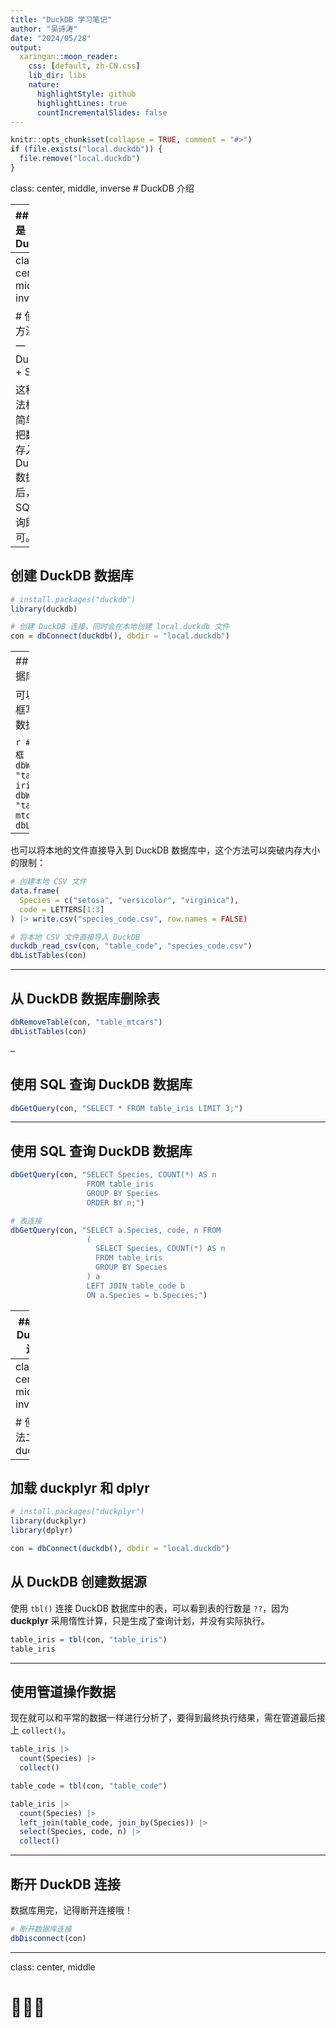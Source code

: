 ```yaml
---
title: "DuckDB 学习笔记"
author: "吴诗涛"
date: "2024/05/28"
output:
  xaringan::moon_reader:
    css: [default, zh-CN.css]
    lib_dir: libs
    nature:
      highlightStyle: github
      highlightLines: true
      countIncrementalSlides: false
---
```


```r
knitr::opts_chunk$set(collapse = TRUE, comment = "#>")
if (file.exists("local.duckdb")) {
  file.remove("local.duckdb")
}
```

class: center, middle, inverse
# DuckDB 介绍

---
## 什么是 DuckDB

<img src="DuckDB_Logo.png" height="150px" />

DuckDB 是一种高性能、内嵌的 SQL OLAP 数据库管理系统，旨在处理分析查询。它具有以下特点<sup>1<sup/>：

1. 简单易用：无需外部依赖，支持在应用内运行或作为单一二进制文件运行。
1. 跨平台：支持 Linux、macOS 和 Windows 等主流操作系统。
1. 功能丰富：支持读取和写入 CSV、Parquet、JSON 等文件格式，支持本地文件系统和远程端点（如 S3）。
1. 高性能：通过列式存储引擎实现快速查询，支持并行执行和超内存工作负载。
1. 可扩展：支持第三方扩展，如新的数据类型、函数和文件格式。

.footnote[
  [1] [DuckDB 官方网站](https://duckdb.org/)
]

---
class: center, middle, inverse

# 使用方法一：DuckDB + SQL

这种方法相对简单，把数据存入 DuckDB 数据库后，用 SQL 查询即可。

---


## 创建 DuckDB 数据库

```r
# install.packages("duckdb")
library(duckdb)

# 创建 DuckDB 连接，同时会在本地创建 local.duckdb 文件
con = dbConnect(duckdb(), dbdir = "local.duckdb")
```

---
## 向 DuckDB 数据库写入表

可以将 R 中的数据框写入到 DuckDB 数据库中：

```r
# 写入 R 中的数据框
dbWriteTable(con, "table_iris", iris)
dbWriteTable(con, "table_mtcars", mtcars)
dbListTables(con)
```

--

也可以将本地的文件直接导入到 DuckDB 数据库中，这个方法可以突破内存大小的限制：

```r
# 创建本地 CSV 文件
data.frame(
  Species = c("setosa", "versicolor", "virginica"),
  code = LETTERS[1:3]
) |> write.csv("species_code.csv", row.names = FALSE)

# 将本地 CSV 文件直接导入 DuckDB
duckdb_read_csv(con, "table_code", "species_code.csv")
dbListTables(con)
```

---

## 从 DuckDB 数据库删除表

```r
dbRemoveTable(con, "table_mtcars")
dbListTables(con)
```

--

## 使用 SQL 查询 DuckDB 数据库

```r
dbGetQuery(con, "SELECT * FROM table_iris LIMIT 3;")
```

---

## 使用 SQL 查询 DuckDB 数据库

```r
dbGetQuery(con, "SELECT Species, COUNT(*) AS n
                 FROM table_iris
                 GROUP BY Species
                 ORDER BY n;")
```

```r
# 表连接
dbGetQuery(con, "SELECT a.Species, code, n FROM
                 (
                   SELECT Species, COUNT(*) AS n
                   FROM table_iris
                   GROUP BY Species
                 ) a
                 LEFT JOIN table_code b
                 ON a.Species = b.Species;")
```

---
## 断开 DuckDB 连接

```r
# 断开数据库连接
dbDisconnect(con)
```

---
class: center, middle, inverse

# 使用方法二：duckplyr

---
## 加载 duckplyr 和 dplyr

```r
# install.packages("duckplyr")
library(duckplyr)
library(dplyr)

con = dbConnect(duckdb(), dbdir = "local.duckdb")
```

## 从 DuckDB 创建数据源

使用 `tbl()` 连接 DuckDB 数据库中的表，可以看到表的行数是 `??`，因为 **duckplyr** 采用惰性计算，只是生成了查询计划，并没有实际执行。

```r
table_iris = tbl(con, "table_iris")
table_iris
```

---

## 使用管道操作数据

现在就可以和平常的数据一样进行分析了，要得到最终执行结果，需在管道最后接上 `collect()`。

```r
table_iris |> 
  count(Species) |> 
  collect()
```

```r
table_code = tbl(con, "table_code")

table_iris |> 
  count(Species) |> 
  left_join(table_code, join_by(Species)) |> 
  select(Species, code, n) |> 
  collect()
```

---

## 断开 DuckDB 连接

数据库用完，记得断开连接哦！

```r
# 断开数据库连接
dbDisconnect(con)
```

---
class: center, middle

# 🚀🚀🚀
